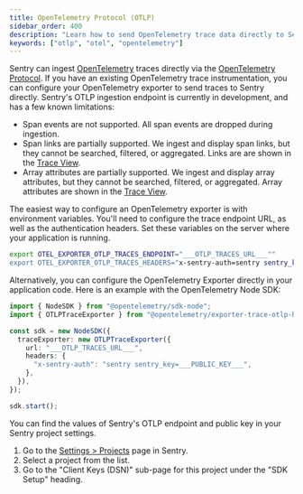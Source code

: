 ```yaml
---
title: OpenTelemetry Protocol (OTLP)
sidebar_order: 400
description: "Learn how to send OpenTelemetry trace data directly to Sentry from OpenTelemetry SDKs."
keywords: ["otlp", "otel", "opentelemetry"]
---
```


<Include name="feature-available-for-user-group-limited-avail.mdx" />

Sentry can ingest [OpenTelemetry](https://opentelemetry.io) traces directly via the  [OpenTelemetry Protocol](https://opentelemetry.io/docs/specs/otel/protocol/). If you have an existing OpenTelemetry trace instrumentation, you can configure your OpenTelemetry exporter to send traces to Sentry directly. Sentry's OTLP ingestion endpoint is currently in development, and has a few known limitations:

- Span events are not supported. All span events are dropped during ingestion.
- Span links are partially supported. We ingest and display span links, but they cannot be searched, filtered, or aggregated. Links are are shown in the [Trace View](https://docs.sentry.io/concepts/key-terms/tracing/trace-view/).
- Array attributes are partially supported. We ingest and display array attributes, but they cannot be searched, filtered, or aggregated. Array attributes are shown in the [Trace View](https://docs.sentry.io/concepts/key-terms/tracing/trace-view/).

The easiest way to configure an OpenTelemetry exporter is with environment variables. You'll need to configure the trace endpoint URL, as well as the authentication headers. Set these variables on the server where your application is running.

```bash {filename: .env}
export OTEL_EXPORTER_OTLP_TRACES_ENDPOINT="___OTLP_TRACES_URL___""
export OTEL_EXPORTER_OTLP_TRACES_HEADERS="x-sentry-auth=sentry sentry_key=___PUBLIC_KEY___"
```

Alternatively, you can configure the OpenTelemetry Exporter directly in your application code. Here is an example with the OpenTelemetry Node SDK:

```typescript {filename: app.ts}
import { NodeSDK } from "@opentelemetry/sdk-node";
import { OTLPTraceExporter } from "@opentelemetry/exporter-trace-otlp-http";

const sdk = new NodeSDK({
  traceExporter: new OTLPTraceExporter({
    url: "___OTLP_TRACES_URL___",
    headers: {
      "x-sentry-auth": "sentry sentry_key=___PUBLIC_KEY___",
    },
  }),
});

sdk.start();
```

You can find the values of Sentry's OTLP endpoint and public key in your Sentry project settings.

1. Go to the [Settings > Projects](https://sentry.io/orgredirect/organizations/:orgslug/settings/projects/) page in Sentry.
2. Select a project from the list.
3. Go to the "Client Keys (DSN)" sub-page for this project under the "SDK Setup" heading.
